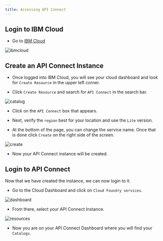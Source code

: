 ```yaml
---
title: Accessing API Connect
---
```


## Login to IBM Cloud

- Go to [IBM Cloud](cloud.ibm.com)

![ibmcloud](../images/IBM_Cloud.png)

## Create an API Connect Instance

- Once logged into IBM Cloud, you will see your cloud dashboard and look for `Create Resource` in the upper left corner.

- Click `Create Resource` and search for `API Connect` in the search bar.

![catalog](../images/ibmcatalog.png)

- Click on the `API Connect` box that appears.

- Next, verify the `region` best for your location and use the `Lite` version.

- At the bottom of the page, you can change the service name. Once that is done click `Create` on the right side of the screen.

![create](../images/apiconnect-create.png)

- Now your API Connect instance will be created.

## Login to API Connect

Now that we have created the instance, we can now login to it.

- Go to the Cloud Dashboard and click on `Cloud Foundry services`.

![dashboard](../images/cfservices.png)

- From there, select your API Connect Instance.

![resources](../images/resources.png)

- Now you are on your API Connect Dashboard where you will find your `Catalogs`.